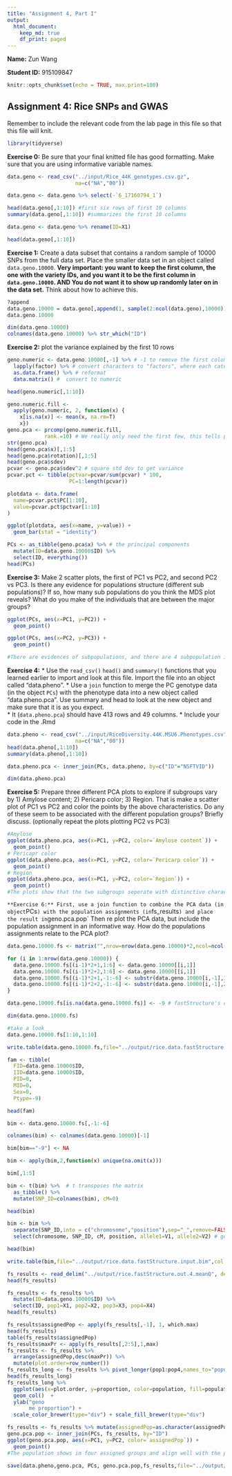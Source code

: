---
title: "Assignment 4, Part I"
output: 
  html_document:
    keep_md: true
    df_print: paged
---
__Name:__ Zun Wang

__Student ID:__ 915109847

```{r setup, include=FALSE}
knitr::opts_chunk$set(echo = TRUE, max.print=100)
```

## Assignment 4: Rice SNPs and GWAS

Remember to include the relevant code from the lab page in this file so that this file will knit.
```{r}
library(tidyverse)
```
**Exercise 0:** Be sure that your final knitted file has good formatting.  Make sure that you are using informative variable names.
```{r}
data.geno <- read_csv("../input/Rice_44K_genotypes.csv.gz",
                      na=c("NA","00"))
```
```{r}
data.geno <- data.geno %>% select(-`6_17160794_1`)
```
```{r}
head(data.geno[,1:10]) #first six rows of first 10 columns
summary(data.geno[,1:10]) #summarizes the first 10 columns
```
```{r}
data.geno <- data.geno %>% rename(ID=X1)

head(data.geno[,1:10])
```
**Exercise 1:** Create a data subset that contains a random sample of 10000 SNPs from the full data set.  Place the smaller data set in an object called `data.geno.10000`.  __Very important: you want to keep the first column, the one with the variety IDs, and you want it to be the first column in `data.geno.10000`.  AND You do not want it to show up randomly later on in the data set.__  Think about how to achieve this.

```{r}
?append
data.geno.10000 = data.geno[,append(1, sample(2:ncol(data.geno),10000))]
data.geno.10000
```
```{r}
dim(data.geno.10000)
colnames(data.geno.10000) %>% str_which("ID")
```
**Exercise 2:** plot the variance explained by the first 10 rows
```{r}
geno.numeric <- data.geno.10000[,-1] %>% # -1 to remove the first column, with names.
  lapply(factor) %>% # convert characters to "factors", where each category is internally represented as a number
  as.data.frame() %>% # reformat
  data.matrix() #  convert to numeric

head(geno.numeric[,1:10])
```
```{r}
geno.numeric.fill <-
  apply(geno.numeric, 2, function(x) {
    x[is.na(x)] <- mean(x, na.rm=T)
    x})
geno.pca <- prcomp(geno.numeric.fill, 
            rank.=10) # We really only need the first few, this tells prcomp to only return the first 10
str(geno.pca)
head(geno.pca$x)[,1:5]
head(geno.pca$rotation)[,1:5]
head(geno.pca$sdev)
pcvar <- geno.pca$sdev^2 # square std dev to get variance
pcvar.pct <- tibble(pctvar=pcvar/sum(pcvar) * 100,
                    PC=1:length(pcvar))
```
```{r}
plotdata <- data.frame(
  name=pcvar.pct$PC[1:10],
  value=pcvar.pct$pctvar[1:10]
)

ggplot(plotdata, aes(x=name, y=value)) + 
  geom_bar(stat = "identity")

```
```{r}
PCs <- as_tibble(geno.pca$x) %>% # the principal components
  mutate(ID=data.geno.10000$ID) %>%
  select(ID, everything())
head(PCs)
```
**Exercise 3:** Make 2 scatter plots, the first of PC1 vs PC2, and second PC2 vs PC3. Is there any evidence for populations structure (different sub populations)?  If so, how many sub populations do you think the MDS plot reveals?  What do you make of the individuals that are between the major groups?
```{r}
ggplot(PCs, aes(x=PC1, y=PC2)) +
  geom_point()

ggplot(PCs, aes(x=PC2, y=PC3)) +
  geom_point()

#There are evidences of subpopulations, and there are 4 subpopulation in total. The individuals between can be the crossed ones between the subgroups.
```
**Exercise 4:** 
* Use the `read_csv()` `head()` and `summary()` functions that you learned earlier to import and look at this file.  Import the file into an object called "data.pheno".
* Use a `join` function to merge the PC  genotype data (in the object `PCs`) with the phenotype data into a new object called "data.pheno.pca". Use summary and head to look at the new object and make sure that it is as you expect.  
* It (`data.pheno.pca`) should have 413 rows and 49 columns.
* Include your code in the .Rmd

```{r}
data.pheno <- read_csv("../input/RiceDiversity.44K.MSU6.Phenotypes.csv",
                      na=c("NA","00"))
head(data.pheno[,1:10]) 
summary(data.pheno[,1:10])

data.pheno.pca <- inner_join(PCs, data.pheno, by=c("ID"="NSFTVID"))

```
```{r}
dim(data.pheno.pca)
```
**Exercise 5:** Prepare three different PCA plots to explore if subgroups vary by 1) Amylose content; 2) Pericarp color; 3) Region.  That is make a scatter plot of PC1 vs PC2 and color the points by the above characteristics.  Do any of these seem to be associated with the different population groups? Briefly discuss.  (optionally repeat the plots plotting PC2 vs PC3)
```{r}
#Amylose
ggplot(data.pheno.pca, aes(x=PC1, y=PC2, color=`Amylose content`)) +
  geom_point()
# Pericapr color
ggplot(data.pheno.pca, aes(x=PC1, y=PC2, color=`Pericarp color`)) +
  geom_point()
# Region
ggplot(data.pheno.pca, aes(x=PC1, y=PC2, color=`Region`)) +
  geom_point()
#The plots show that the two subgroups seperate with distinctive characteristics, with Asian group related to higher amylose and darker pericarp color compared to America/Europe group.
```
`
**Exercise 6:** First, use a join function to combine the PCA data (in object `PCs`) with the population assignments (in `fs_results`) and place the result in `geno.pca.pop`  Then re plot the PCA data, but include the population assignment in an informative way.  How do the populations assignments relate to the PCA plot?
```{r}
data.geno.10000.fs <- matrix("",nrow=nrow(data.geno.10000)*2,ncol=ncol(data.geno.10000)-1+6)

for (i in 1:nrow(data.geno.10000)) {
  data.geno.10000.fs[(i-1)*2+1,1:6] <- data.geno.10000[[i,1]]
  data.geno.10000.fs[(i-1)*2+2,1:6] <- data.geno.10000[[i,1]]
  data.geno.10000.fs[(i-1)*2+1,-1:-6] <- substr(data.geno.10000[i,-1],1,1)
  data.geno.10000.fs[(i-1)*2+2,-1:-6] <- substr(data.geno.10000[i,-1],2,2)
}

data.geno.10000.fs[is.na(data.geno.10000.fs)] <- -9 # fastStructure's code for missing data

dim(data.geno.10000.fs)

#take a look
data.geno.10000.fs[1:10,1:10]

write.table(data.geno.10000.fs,file="../output/rice.data.fastStructure.input.str", col.names = FALSE, row.names = FALSE, quote = FALSE)
```
```{r}
fam <- tibble(
  FID=data.geno.10000$ID,
  IID=data.geno.10000$ID,
  PID=0,
  MID=0,
  Sex=0,
  Ptype=-9)

head(fam)
```
```{r}
bim <- data.geno.10000.fs[,-1:-6]

colnames(bim) <- colnames(data.geno.10000)[-1]

bim[bim=="-9"] <- NA

bim <- apply(bim,2,function(x) unique(na.omit(x))) 

bim[,1:5]
```
```{r}
bim <- t(bim) %>%  # t transposes the matrix
  as_tibble() %>%
  mutate(SNP_ID=colnames(bim), cM=0) 

head(bim)
```
```{r}
bim <- bim %>% 
  separate(SNP_ID,into = c("chromosome","position"),sep="_",remove=FALSE) %>% # create a column for chromosome and position
  select(chromosome, SNP_ID, cM, position, allele1=V1, allele2=V2) # get columns in right order

head(bim)
```
```{r}
write.table(bim,file="../output/rice.data.fastStructure.input.bim",col.names = FALSE, row.names = FALSE, quote = FALSE)
```

```{r}
fs_results <- read_delim("../output/rice.fastStructure.out.4.meanQ", delim="  ", col_names = FALSE, col_types = 'nnnn')
head(fs_results)
```


```{r}
fs_results <- fs_results %>% 
  mutate(ID=data.geno.10000$ID) %>% 
  select(ID, pop1=X1, pop2=X2, pop3=X3, pop4=X4)
head(fs_results)

fs_results$assignedPop <- apply(fs_results[,-1], 1, which.max)
head(fs_results)
table(fs_results$assignedPop)
fs_results$maxPr <- apply(fs_results[,2:5],1,max) 
fs_results <- fs_results %>% 
  arrange(assignedPop,desc(maxPr)) %>%
  mutate(plot.order=row_number())
fs_results_long <- fs_results %>% pivot_longer(pop1:pop4,names_to="population",               values_to="proportion")
head(fs_results_long)
fs_results_long %>%
  ggplot(aes(x=plot.order, y=proportion, color=population, fill=population)) + 
  geom_col()  +
  ylab("geno
       me proportion") + 
  scale_color_brewer(type="div") + scale_fill_brewer(type="div")
```


```{r}
fs_results <- fs_results %>% mutate(assignedPop=as.character(assignedPop))
geno.pca.pop <- inner_join(PCs, fs_results, by="ID")
ggplot(geno.pca.pop, aes(x=PC1, y=PC2, color=`assignedPop`)) +
  geom_point()
#The population shows in four assigned groups and align well with the previous PCA subgroups, indicating each subgroup have differenct amylose content and other attributes.
```

```{r}
save(data.pheno,geno.pca, PCs, geno.pca.pop,fs_results,file="../output/data_from_SNP_lab.Rdata")
```



